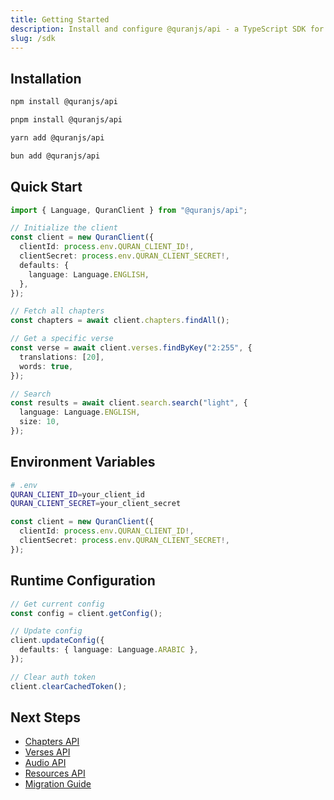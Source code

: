 ```yaml
---
title: Getting Started
description: Install and configure @quranjs/api - a TypeScript SDK for the Quran.com API.
slug: /sdk
---
```



## Installation

<Tabs groupId="sdk-install" queryString>
  <TabItem value="npm" label="npm">

  ```bash
  npm install @quranjs/api
  ```

  </TabItem>
  <TabItem value="pnpm" label="pnpm">

  ```bash
  pnpm install @quranjs/api
  ```

  </TabItem>
  <TabItem value="yarn" label="yarn">

  ```bash
  yarn add @quranjs/api
  ```

  </TabItem>
  <TabItem value="bun" label="bun">

  ```bash
  bun add @quranjs/api
  ```

  </TabItem>
</Tabs>

## Quick Start

```ts
import { Language, QuranClient } from "@quranjs/api";

// Initialize the client
const client = new QuranClient({
  clientId: process.env.QURAN_CLIENT_ID!,
  clientSecret: process.env.QURAN_CLIENT_SECRET!,
  defaults: {
    language: Language.ENGLISH,
  },
});

// Fetch all chapters
const chapters = await client.chapters.findAll();

// Get a specific verse
const verse = await client.verses.findByKey("2:255", {
  translations: [20],
  words: true,
});

// Search
const results = await client.search.search("light", {
  language: Language.ENGLISH,
  size: 10,
});
```

## Environment Variables

```bash
# .env
QURAN_CLIENT_ID=your_client_id
QURAN_CLIENT_SECRET=your_client_secret
```

```ts
const client = new QuranClient({
  clientId: process.env.QURAN_CLIENT_ID!,
  clientSecret: process.env.QURAN_CLIENT_SECRET!,
});
```

## Runtime Configuration

```ts
// Get current config
const config = client.getConfig();

// Update config
client.updateConfig({
  defaults: { language: Language.ARABIC },
});

// Clear auth token
client.clearCachedToken();
```

## Next Steps

- [Chapters API](/docs/sdk/chapters)
- [Verses API](/docs/sdk/verses)
- [Audio API](/docs/sdk/audio)
- [Resources API](/docs/sdk/resources)
- [Migration Guide](/docs/sdk/migration)
